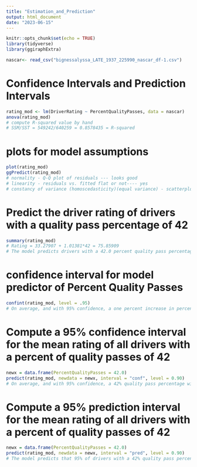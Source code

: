 ```yaml
---
title: "Estimation_and_Prediction"
output: html_document
date: "2023-06-15"
---
```


```r
knitr::opts_chunk$set(echo = TRUE)
library(tidyverse)
library(ggiraphExtra)
```

```r
nascar<- read_csv("bignessalyssa_LATE_1937_225990_nascar_df-1.csv")
```
# Confidence Intervals and Prediction Intervals 
```r
rating_mod <- lm(DriverRating ~ PercentQualityPasses, data = nascar)
anova(rating_mod)
# compute R-squared value by hand 
# SSM/SST = 549242/640259 = 0.8578435 = R-squared
```
# plots for model assumptions
```r
plot(rating_mod)
ggPredict(rating_mod)
# normality - Q-Q plot of residuals --- looks good
# linearity - residuals vs. fitted flat or not---- yes
# constancy of variance (homoscedasticity)(equal variance) - scatterplot and residuals vs. fitted --- looks good 
```

# Predict the driver rating of drivers with a quality pass percentage of 42 
```r
summary(rating_mod)
# Rating = 33.27907 + 1.01381*42 = 75.85909
# The model predicts drivers with a 42.0 percent quality pass percentage to have a driver rating of 75.86
```
# confidence interval for model predictor of Percent Quality Passes
```r
confint(rating_mod, level = .95)
# On average, and with 95% confidence, a one percent increase in percent quality passes is associated with an increase in driver rating between 0.99 and 1.04 points. 
```

# Compute a 95% confidence interval for the mean rating of all drivers with a percent of quality passes of 42
```r
newx = data.frame(PercentQualityPasses = 42.0)
predict(rating_mod, newdata = newx, interval = "conf", level = 0.90)
# On average, and with 95% confidence, a 42% quality pass percentage will result in a driver rating between 75.33 and 76.39.
```

# Compute a 95% prediction interval for the mean rating of all drivers with a percent of quality passes of 42
```r
newx = data.frame(PercentQualityPasses = 42.0)
predict(rating_mod, newdata = newx, interval = "pred", level = 0.90)
# The model predicts that 95% of drivers with a 42% quality pass percentage will result in a driver rating between 62.03 and 89.69.
```



